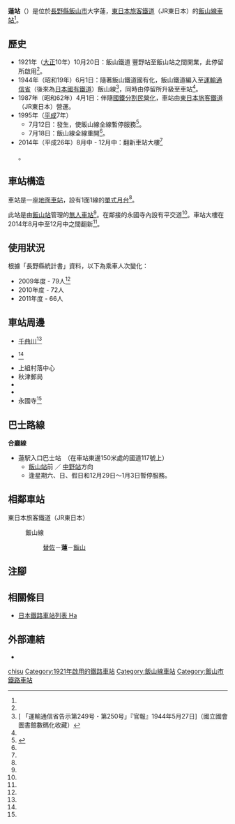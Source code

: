 {{NoteTA
|T=zh-hans:莲站;zh-hk:蓮站;zh-tw:蓮車站;
|1=zh-hans:莲站;zh-hk:蓮站;zh-tw:蓮車站;
}}
{{Infobox station
|公司色 = green
|站名 = 蓮
|圖片 = hachisu.jpg
|圖片說明 = 月台（2006年12月17日）
|日文原名 = 蓮
|平假名 = はちす
|羅馬拼音 = Hachisu
|副站名 = 
|電報略號 = ハス<ref name="nagano-zeneki">{{Cite book |author=信濃毎日新聞社出版部 |title=長野県鉄道全駅 増補改訂版 |publisher=信濃毎日新聞社 |date=2011-07-24 |isbn=9784784071647 |page=38|language=ja}}</ref>
|所在地 = {{JPN}}[[長野縣|長野縣]][[飯山市|飯山市]]大字蓮<ref name="zeneki21">{{Cite book|title =週刊 JR全駅・全車両基地 |publisher = [[朝日新聞出版|朝日新聞出版]] |series=週刊朝日百科 |volume  =21号 新潟駅・弥彦駅・津南駅ほか |date =2012-12-30 |page =25 |language=ja}}</ref>
|座標 = {{coord|36|48|32.66|N|138|20|57.16|E|type:railwaystation_region:JP-24|display=inline,title}}
|車站構造 = [[地面車站|地面車站]]
|月台配置 = 1面1線<ref name="zeneki21"/>
|啟用年月日 = 1921年（[[大正|大正]]10年）10月20日<ref name="zeneki21"/>
|廢站年月日 = 
|乘客人數 = 66
|上下車人次 = 
|統計年度 = 2011
|轉車 = 
|全寬備註 = [[無人車站|無人車站]]<ref name="zeneki21"/> <br/>海拔：338.9m<ref name="nagano-zeneki"/>
|adjacent = {{Adjacent stations|system=東日本旅客鐵道|line=飯山線|left=替佐|right=飯山|note-left=5.8km|note-mid=距離[[豐野站|豐野]]14.6km|note-right=4.6km}}
}}
'''蓮站'''（{{jpn|j=蓮駅|hg=はちすえき|rm=Hachisu eki|f=y}}）是位於[[長野縣|長野縣]][[飯山市|飯山市]]大字蓮，[[東日本旅客鐵道|東日本旅客鐵道]]（JR東日本）的[[飯山線|飯山線]][[鐵路車站|車站]]<ref name="zeneki21"/>。

== 歷史 ==
* 1921年（[[大正|大正]]10年）10月20日：飯山鐵道 豐野站至飯山站之間開業，此停留所啟用<ref name="zeneki21"/>。
* 1944年（昭和19年）6月1日：隨著飯山鐵道國有化，飯山鐵道編入至[[運輸通信省_(日本)|運輸通信省]]（後來為[[日本國有鐵道|日本國有鐵道]]）飯山線<ref>[{{NDLDC|2961710/3}} 「運輸通信省告示第249号・第250号」『官報』1944年5月27日]（國立國會圖書館數碼化收藏）</ref>，同時由停留所升級至車站<ref name="zeneki21"/>。
* 1987年（昭和62年）4月1日：伴隨[[國鐵分割民營化|國鐵分割民營化]]，車站由[[東日本旅客鐵道|東日本旅客鐵道]]（JR東日本）營運。
* 1995年（[[平成|平成]]7年）	
** 7月12日：發生{{Translink|ja|7.11水害|7.11水災}}，使飯山線全線暫停服務<ref name="信毎19950718">{{Cite news|title=県北部豪雨災害 被災から1週間目、飯山線全線開通|newspaper={{Translink|ja|信濃毎日新聞}}|publisher=信濃毎日新聞社|date=1995-07-18|page=6（夕刊）|language=ja}}</ref>。
** 7月18日：飯山線全線重開<ref name="信毎19950718"/>。
* 2014年（平成26年）8月中 - 12月中：翻新車站大樓<ref name="press/140820-1">{{Cite press release|url=https://www.jreast.co.jp/nagano/pdf/140820-1.pdf|title=飯山線の駅舎を美化します! ～新幹線飯山駅開業に合わせ魅力ある観光路線化を目指して～|format=PDF|publisher=東日本旅客鉄道長野支社|date=2014-08-08|accessdate=2020-05-25|archiveurl=https://web.archive.org/web/20150105224413/http://www.jreast.co.jp/nagano/pdf/140820-1.pdf|archivedate=2015-01-06|language=ja}}</ref>。

== 車站構造 ==
車站是一座[[地面車站|地面車站]]，設有1面1線的[[單式月台|單式月台]]<ref name="zeneki21"/>。

此站是由[[飯山站|飯山站]]管理的[[無人車站|無人車站]]<ref name="zeneki21"/>。在鄰接的永國寺內設有平交道<ref name="nagano-zeneki"/>。車站大樓在2014年8月中至12月中之間翻新<ref name="press/140820-1" />。

== 使用狀況 ==
根據「長野縣統計書」資料，以下為乘車人次變化：
* 2009年度 - 79人<ref name="nagano-zeneki"/>
* 2010年度 - 72人
* 2011年度 - 66人

== 車站周邊 ==
* [[信濃川|千曲川]]<ref name="nagano-zeneki"/>
* {{Translink|ja|国道117号|國道117號}}<ref name="nagano-zeneki"/>
* 上組村落中心
* 秋津郵局
* {{Translink|ja|上組溜池|上組溜池|蓮堰}}
* {{Translink|ja|上組溜池}}
* 永國寺<ref name="zeneki21"/>

== 巴士路線 ==
'''{{Translink|ja|長電バス|長電巴士}}合廳線'''
*蓮駅入口巴士站　（在車站東邊150米處的國道117號上）
**[[飯山站|飯山站]]前 ／ [[信州中野站|中野站]]方向
**逢星期六、日、假日和12月29日～1月3日暫停服務。

== 相鄰車站 ==
; 東日本旅客鐵道（JR東日本）
: {{Color|#7bc24b|■}}飯山線
:: [[替佐站|替佐]]－'''蓮'''－[[飯山站|飯山]]

== 注腳 ==
{{Reflist}}

== 相關條目 ==
{{Commonscat|Hachisu Station}}
* [[日本鐵路車站列表_Ha|日本鐵路車站列表 Ha]]

== 外部連結 ==
*{{外部連結/JR東日本車站|1229|蓮}}

{{飯山線}}

{{DEFAULTSORT:Hachisu}}
[[Category:日本鐵路車站_Ha|chisu]]
[[Category:1921年啟用的鐵路車站|Category:1921年啟用的鐵路車站]]
[[Category:飯山線車站|Category:飯山線車站]]
[[Category:飯山市鐵路車站|Category:飯山市鐵路車站]]